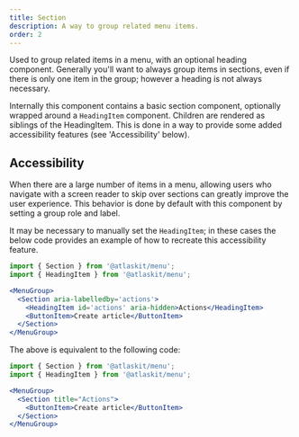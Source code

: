 ```yaml
---
title: Section
description: A way to group related menu items.
order: 2
---
```


Used to group related items in a menu, with an optional heading component. Generally you'll want to always group items in sections, even if there is only one item in the group; however a heading is not always necessary.

Internally this component contains a basic section component, optionally wrapped around a `HeadingItem` component. Children are rendered as siblings of the HeadingItem. This is done in a way to provide some added accessibility features (see 'Accessibility' below).

## Accessibility

When there are a large number of items in a menu, allowing users who navigate with a screen reader to skip over sections can greatly improve the user experience. This behavior is done by default with this component by setting a group role and label.

It may be necessary to manually set the `HeadingItem`; in these cases the below code provides an example of how to recreate this accessibility feature.

```jsx
import { Section } from '@atlaskit/menu';
import { HeadingItem } from '@atlaskit/menu';

<MenuGroup>
  <Section aria-labelledby='actions'>
    <HeadingItem id='actions' aria-hidden>Actions</HeadingItem>
    <ButtonItem>Create article</ButtonItem>
  </Section>
</MenuGroup>
```

The above is equivalent to the following code:

```jsx
import { Section } from '@atlaskit/menu';
import { HeadingItem } from '@atlaskit/menu';

<MenuGroup>
  <Section title="Actions">
    <ButtonItem>Create article</ButtonItem>
  </Section>
</MenuGroup>
```
